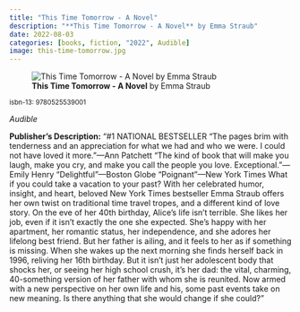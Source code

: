 ```yaml
---
title: "This Time Tomorrow - A Novel"
description: "**This Time Tomorrow - A Novel** by Emma Straub"
date: 2022-08-03
categories: [books, fiction, "2022", Audible]
image: this-time-tomorrow.jpg
---
```

![**This Time Tomorrow - A Novel** by Emma Straub](this-time-tomorrow.jpg){fig-align="left"}

<sup>isbn-13: 9780525539001</sup>

*Audible*

**Publisher's Description:**
"#1 NATIONAL BESTSELLER “The pages brim with tenderness and an appreciation
for what we had and who we were. I could not have loved it more."—Ann
Patchett “The kind of book that will make you laugh, make you cry, and make
you call the people you love. Exceptional."—Emily Henry "Delightful"—Boston
Globe "Poignant"—New York Times What if you could take a vacation to your
past? With her celebrated humor, insight, and heart, beloved New York Times
bestseller Emma Straub offers her own twist on traditional time travel
tropes, and a different kind of love story. On the eve of her 40th
birthday, Alice’s life isn’t terrible. She likes her job, even if it isn’t
exactly the one she expected. She’s happy with her apartment, her romantic
status, her independence, and she adores her lifelong best friend. But her
father is ailing, and it feels to her as if something is missing. When she
wakes up the next morning she finds herself back in 1996, reliving her 16th
birthday. But it isn’t just her adolescent body that shocks her, or seeing
her high school crush, it’s her dad: the vital, charming, 40-something
version of her father with whom she is reunited. Now armed with a new
perspective on her own life and his, some past events take on new meaning.
Is there anything that she would change if she could?"